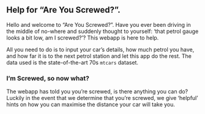 ## Help for "Are You Screwed?".

Hello and welcome to "Are You Screwed?".
Have you ever been driving in the middle of no-where and suddenly thought to yourself: 'that petrol gauge looks a bit low, am I screwed?'?
This webapp is here to help.

All you need to do is to input your car's details, how much petrol you have, and how far it is to the next petrol station and let this app do the rest.
The data used is the state-of-the-art 70s `mtcars` dataset.

### I'm Screwed, so now what?
The webapp has told you you're screwed, is there anything you can do?
Luckily in the event that we determine that you're screwed, we give 'helpful' hints on how you can maximise the distance your car will take you.
